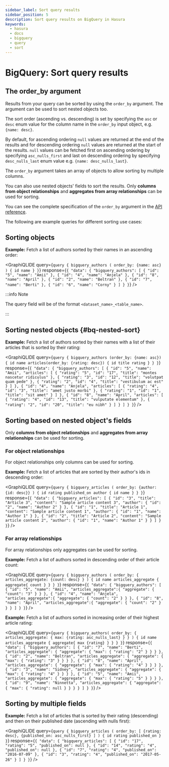 ```yaml
---
sidebar_label: Sort query results
sidebar_position: 5
description: Sort query results on BigQuery in Hasura
keywords:
  - hasura
  - docs
  - bigquery
  - query
  - sort
---
```



# BigQuery: Sort query results

## The **order_by** argument

Results from your query can be sorted by using the `order_by` argument.
The argument can be used to sort nested objects too.

The sort order (ascending vs. descending) is set by specifying the `asc`
or `desc` enum value for the column name in the `order_by` input object,
e.g. `{name: desc}`.

By default, for ascending ordering `null` values are returned at the end
of the results and for descending ordering `null` values are returned at
the start of the results. `null` values can be fetched first on
ascending ordering by specifying `asc_nulls_first` and last on
descending ordering by specifying `desc_nulls_last` enum value e.g.
`{name: desc_nulls_last}`.

The `order_by` argument takes an array of objects to allow sorting by
multiple columns.

You can also use nested objects' fields to sort the results. Only
**columns from object relationships** and **aggregates from array
relationships** can be used for sorting.

You can see the complete specification of the `order_by` argument in the
[API reference](/api-reference/graphql-api/query.mdx#orderbyexp).

The following are example queries for different sorting use cases:

## Sorting objects

**Example:** Fetch a list of authors sorted by their names in an
ascending order:

<GraphiQLIDE
  query={`query {
  bigquery_authors (
    order_by: {name: asc}
  ) {
    id
    name
  }
}`}
response={`{
  "data": {
    "bigquery_authors": [
      {
        "id": "5",
        "name": "Amii"
      },
      {
        "id": "4",
        "name": "Anjela"
      },
      {
        "id": "8",
        "name": "April"
      },
      {
        "id": "2",
        "name": "Beltran"
      },
      {
        "id": "7",
        "name": "Berti"
      },
      {
        "id": "6",
        "name": "Corny"
      }
    ]
  }
}`}
/>

:::info Note

The query field will be of the format `<dataset_name>_<table_name>`.

:::

## Sorting nested objects {#bq-nested-sort}

**Example:** Fetch a list of authors sorted by their names with a list
of their articles that is sorted by their rating:

<GraphiQLIDE
  query={`query {
  bigquery_authors (order_by: {name: asc}) {
    id
    name
    articles(order_by: {rating: desc}) {
      id
      title
      rating
    }
  }
}`}
response={`{
  "data": {
    "bigquery_authors": [
      {
        "id": "5",
        "name": "Amii",
        "articles": [
          {
            "rating": "5",
            "id": "17",
            "title": "montes nascetur ridiculus"
          },
          {
            "rating": "3",
            "id": "12",
            "title": "volutpat quam pede"
          },
          {
            "rating": "2",
            "id": "4",
            "title": "vestibulum ac est"
          }
        ]
      },
      {
        "id": "4",
        "name": "Anjela",
        "articles": [
          {
            "rating": "4",
            "id": "3",
            "title": "amet justo morbi"
          },
          {
            "rating": "1",
            "id": "1",
            "title": "sit amet"
          }
        ]
      },
      {
        "id": "8",
        "name": "April",
        "articles": [
          {
            "rating": "4",
            "id": "13",
            "title": "vulputate elementum"
          },
          {
            "rating": "2",
            "id": "20",
            "title": "eu nibh"
          }
        ]
      }
    ]
  }
}`}
/>

## Sorting based on nested object's fields

Only **columns from object relationships** and **aggregates from array
relationships** can be used for sorting.

### For object relationships

For object relationships only columns can be used for sorting.

**Example:** Fetch a list of articles that are sorted by their author's
ids in descending order:

<GraphiQLIDE
  query={`query {
  bigquery_articles (
    order_by: {author: {id: desc}}
  ) {
    id
    rating
    published_on
    author {
      id
      name
    }
  }
}`}
response={`{
  "data": {
    "bigquery_articles": [
      {
        "id": "3",
        "title": "Article 3",
        "content": "Sample article content 3",
        "author": {
          "id": "2",
          "name": "Author 2"
        }
      },
      {
        "id": "1",
        "title": "Article 1",
        "content": "Sample article content 1",
        "author": {
          "id": "1",
          "name": "Author 1"
        }
      },
      {
        "id": "2",
        "title": "Article 2",
        "content": "Sample article content 2",
        "author": {
          "id": "1",
          "name": "Author 1"
        }
      }
    ]
  }
}`}
/>

### For array relationships

For array relationships only aggregates can be used for sorting.

**Example:** Fetch a list of authors sorted in descending order of their
article count:

<GraphiQLIDE
  query={`query {
  bigquery_authors (
    order_by: {
      articles_aggregate: {count: desc}
    }
  ) {
    id
    name
    articles_aggregate {
      aggregate{
        count
      }
    }
  }
}`}
response={`{
  "data": {
    "bigquery_authors": [
      {
        "id": "5",
        "name": "Amii",
        "articles_aggregate":{
          "aggregate": {
            "count": "3"
          }
        }
      },
      {
        "id": "4",
        "name": "Anjela",
        "articles_aggregate":{
          "aggregate": {
            "count": "2"
          }
        }
      },
      {
        "id": "8",
        "name": "April",
        "articles_aggregate":{
          "aggregate": {
            "count": "2"
          }
        }
      }
    ]
  }
}`}
/>

**Example:** Fetch a list of authors sorted in increasing order of their
highest article rating:

<GraphiQLIDE
  query={`query {
  bigquery_authors(
    order_by: {
      articles_aggregate: {
        max: {rating: asc_nulls_last}
      }
    }
  ) {
    id
    name
    articles_aggregate {
      aggregate{
        max {rating}
      }
    }
  }
}`}
response={`{
  "data": {
    "bigquery_authors": [
      {
        "id": "7",
        "name": "Berti",
        "articles_aggregate": {
          "aggregate": {
            "max": {
              "rating": "2"
            }
          }
        }
      },
      {
        "id": "2",
        "name": "Beltran",
        "articles_aggregate": {
          "aggregate": {
            "max": {
              "rating": "3"
            }
          }
        }
      },
      {
        "id": "8",
        "name": "April",
        "articles_aggregate": {
          "aggregate": {
            "max": {
              "rating": "4"
            }
          }
        }
      },
      {
        "id": "3",
        "name": "Sidney",
        "articles_aggregate": {
          "aggregate": {
            "max": {
              "rating": "4"
            }
          }
        }
      },
      {
        "id": "5",
        "name": "Amii",
        "articles_aggregate": {
          "aggregate": {
            "max": {
              "rating": "5"
            }
          }
        }
      },
      {
        "id": "9",
        "name": "Ninnetta",
        "articles_aggregate": {
          "aggregate": {
            "max": {
              "rating": null
            }
          }
        }
      }
    ]
  }
}`}
/>

## Sorting by multiple fields

**Example:** Fetch a list of articles that is sorted by their rating
(descending) and then on their published date (ascending with nulls
first):

<GraphiQLIDE
  query={`query {
  bigquery_articles (
    order_by: [
      {rating: desc},
      {published_on: asc_nulls_first}
    ]
  ) {
    id
    rating
    published_on
  }
}`}
response={`{
  "data": {
    "bigquery_articles": [
      {
        "id": "17",
        "rating": "5",
        "published_on": null
      },
      {
        "id": "14",
        "rating": "4",
        "published_on": null
      },
      {
        "id": "7",
        "rating": "4",
        "published_on": "2016-07-09"
      },
      {
        "id": "3",
        "rating": "4",
        "published_on": "2017-05-26"
      }
    ]
  }
}`}
/>
